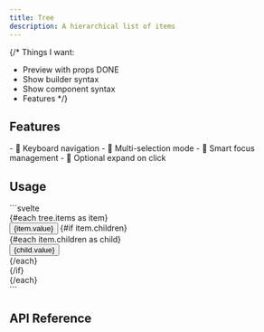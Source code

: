 ```yaml
---
title: Tree
description: A hierarchical list of items
---
```


{/*
Things I want:
- Preview with props DONE
- Show builder syntax
- Show component syntax
- Features
*/}

<Preview client:load />


## Features

<Features>
	- 🎹 Keyboard navigation
	- 🍃 Multi-selection mode
	- 🧠 Smart focus management
	- 🌳 Optional expand on click
</Features>

## Usage

<Tabs>
	<TabItem label="Builder">
```svelte
<script lang="ts">
	import { Tree } from "melt/builders";

	const items = [/* ... */]
	const tree = new Tree({ items });
</script>

<div {...tree.root}>
	{#each tree.items as item}
		<div {...item.root}>
			<button {...item.trigger}>
				{item.value}
			</button>
			{#if item.children}
				<div {...item.content}>
					{#each item.children as child}
						<div {...child.root}>
							<button {...child.trigger}>
								{child.value}
							</button>
						</div>
					{/each}
				</div>
			{/if}
		</div>
	{/each}
</div>
```
	</TabItem>
</Tabs>

## API Reference

<ApiTable entry="Tree" />
